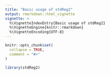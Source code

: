 ```yaml
---
title: "Basic usage of stdReg2"
output: rmarkdown::html_vignette
vignette: >
  %\VignetteIndexEntry{Basic usage of stdReg2}
  %\VignetteEngine{knitr::rmarkdown}
  %\VignetteEncoding{UTF-8}
---
```


```r
knitr::opts_chunk$set(
  collapse = TRUE,
  comment = "#>"
)
```

```r
library(stdReg2)
```
